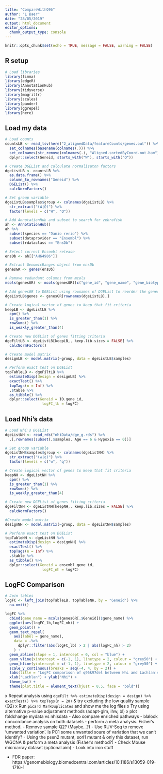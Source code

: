 ```yaml
---
title: "CompareWithQ96"
author: "L Baer"
date: "28/05/2019"
output: html_document
editor_options: 
  chunk_output_type: console
---
```


```r
knitr::opts_chunk$set(echo = TRUE, message = FALSE, warning = FALSE)
```

## R setup

```r
# Load libraries
library(limma)
library(edgeR)
library(AnnotationHub)
library(tidyverse)
library(magrittr)
library(scales)
library(pander)
library(ggrepel)
library(here)
```

## Load my data

```r
# Load counts
countsLB <- read_tsv(here("2_alignedData/featureCounts/genes.out")) %>%
  set_colnames(basename(colnames(.))) %>%
  set_colnames(str_remove(colnames(.), "Aligned.sortedByCoord.out.bam"))  %>%
  dplyr::select(Geneid, starts_with("W"), starts_with("Q"))
```

```r
# Create DGEList and calculate normalisaton factors
dgeListLB <- countsLB %>%
  as.data.frame() %>%
  column_to_rownames("Geneid") %>%
  DGEList() %>%
  calcNormFactors()
```

```r
# Set group variable
dgeListLB$samples$group <- colnames(dgeListLB) %>%
  str_extract("(W|Q)") %>%
  factor(levels = c("W", "Q"))
```

```r
# Add AnnotationHub and subset to search for zebrafish
ah <- AnnotationHub()
ah %>%
  subset(species == "Danio rerio") %>%
  subset(dataprovider == "Ensembl") %>%
  subset(rdataclass == "EnsDb")
```

```r
# Select correct Ensembl release
ensDb <- ah[["AH64906"]]
```

```r
# Extract GenomicRanges object from ensDb
genesGR <- genes(ensDb)
```

```r
# Remove redundant columns from mcols
mcols(genesGR) <- mcols(genesGR)[c("gene_id", "gene_name", "gene_biotype", "entrezid")]
```

```r
# Add genesGR to DGEList using rownames of DGEList to reorder the genesGR
dgeListLB$genes <- genesGR[rownames(dgeListLB),]
```

```r
# Create logical vector of genes to keep that fit criteria
keepLB <- dgeListLB %>%
  cpm() %>%
  is_greater_than(1) %>%
  rowSums() %>%
  is_weakly_greater_than(4)
```

```r
# Create new DGEList of genes fitting criteria
dgeFiltLB <- dgeListLB[keepLB,, keep.lib.sizes = FALSE] %>%
  calcNormFactors()
```

```r
# Create model matrix
designLB <- model.matrix(~group, data = dgeListLB$samples)
```

```r
# Perform exact test on DGEList
topTableLB <- dgeFiltLB %>%
  estimateDisp(design = designLB) %>%
  exactTest() %>%
  topTags(n = Inf) %>%
  .$table %>%
  as_tibble() %>%
  dplyr::select(Geneid = ID.gene_id, 
                 logFC_lb = logFC)
```

## Load Nhi's data

```r
# Load Nhi's DGEList
dgeListNH <- read_rds("nhiData/dge_g.rds") %>%
  .[,rownames(subset(.$samples, Age == 6 & Hypoxia == 0))]
```

```r
# Set group variable
dgeListNH$samples$group <- colnames(dgeListNH) %>%
  str_extract("(w|q)") %>%
  factor(levels = c("w", "q"))
```

```r
# Create logical vector of genes to keep that fit criteria
keepNH <- dgeListNH %>%
  cpm() %>%
  is_greater_than(1) %>%
  rowSums() %>%
  is_weakly_greater_than(4)
```

```r
# Create new DGEList of genes fitting criteria
dgeFiltNH <- dgeListNH[keepNH,, keep.lib.sizes = FALSE] %>%
  calcNormFactors()
```

```r
#Create model matrix
designNH <- model.matrix(~group, data = dgeListNH$samples)
```

```r
# Perform exact test on DGEList
topTableNH <- dgeListNH %>%
  estimateDisp(design = designNH) %>%
  exactTest() %>%
  topTags(n = Inf) %>%
  .$table %>%
  as_tibble() %>%
  dplyr::select(Geneid = ensembl_gene_id, 
                 logFC_nh = logFC)
```

## LogFC Comparison

```r
# Join tables
logFC <- left_join(topTableLB, topTableNH, by = "Geneid") %>%
  na.omit()
```

```r
logFC %>%
  cbind(gene_name = mcols(genesGR[.$Geneid])$gene_name) %>%
  ggplot(aes(logFC_lb,logFC_nh)) +
  geom_point() +
  geom_text_repel(
    aes(label = gene_name),
    data = .%>% 
      dplyr::filter(abs(logFC_lb) > 2 | abs(logFC_nh) > 2) 
    ) +
  geom_abline(slope = 1, intercept = 0, col = "blue") +
  geom_vline(xintercept = c(-1, 1), linetype = 2, colour = "grey50") +
  geom_hline(yintercept = c(-1, 1), linetype = 2, colour = "grey50") +
  scale_y_continuous(breaks = seq(-4, 4, by = 2)) +
  labs(title = "LogFC comparison of q96k97del between Nhi and Lachlan's datasets") +
  xlab("Lachlan") + ylab("Nhi") +
  theme_bw() +
  theme(plot.title = element_text(hjust = 0.5, face = "bold"))
```

x Repeat analysis using `dgeFilt %>% estimateDisp(design = design) %>% exactTest() %>% topTags(n = 20)` & try excluding the low quality sample (Q2)
x Run `picard MarkDuplicates` and show me the log files
x Try using alternative p-value adjustment methods (adapt-glm, ihw, bl)
x plot foldchange mydata vs nhisdata
    - Also compare enriched pathways
- blalock concordance analysis on both datasets
- perform a meta analysis. Fisher's method.
- Remove sample Q2? (Maybe...?)
- Use RUV-Seq to remove 'unwanted variation'. Is PC1 some unwanted soure of variation that we can't identify?
- Using the psen2 mutant, sorl1 mutant & only this dataset, run WGCNA & perform a meta analysis (Fisher's method?)
- Check Mouse microarray dataset (optional aim)
- Look into iron stuff

- FDR paper: https://genomebiology.biomedcentral.com/articles/10.1186/s13059-019-1716-1
